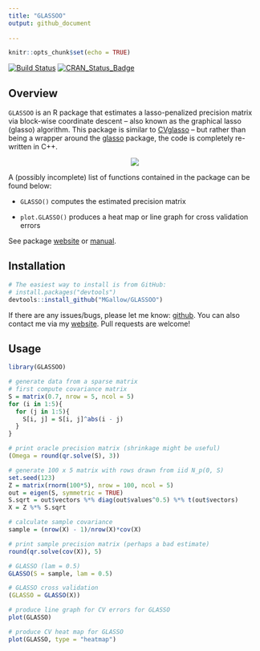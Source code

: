 ```yaml
---
title: "GLASSOO"
output: github_document
  
---
```


```r
knitr::opts_chunk$set(echo = TRUE)
```

[![Build Status](https://travis-ci.org/MGallow/GLASSOO.svg?branch=master)](https://travis-ci.org/MGallow/GLASSOO)
[![CRAN_Status_Badge](http://www.r-pkg.org/badges/version/GLASSOO)](https://cran.r-project.org/package=GLASSOO)

## Overview

`GLASSOO` is an R package that estimates a lasso-penalized precision matrix via block-wise coordinate descent -- also known as the graphical lasso (glasso) algorithm. This package is similar to [CVglasso](https://mgallow.github.io/CVglasso/) -- but rather than being a wrapper around the [glasso](https://cran.r-project.org/web/packages/glasso/index.html) package, the code is completely re-written in C++.

<p align="center">
  <img src = "https://github.com/MGallow/GLASSOO/raw/master/vignettes/images/gif.gif"/>
</p>

A (possibly incomplete) list of functions contained in the package can be found below:

* `GLASSO()` computes the estimated precision matrix

* `plot.GLASSO()` produces a heat map or line graph for cross validation errors

See package [website](https://mgallow.github.io/GLASSOO/) or [manual](https://github.com/MGallow/GLASSOO/blob/master/GLASSOO.pdf).

## Installation

```r
# The easiest way to install is from GitHub:
# install.packages("devtools")
devtools::install_github("MGallow/GLASSOO")
```

If there are any issues/bugs, please let me know: [github](https://github.com/MGallow/GLASSOO/issues). You can also contact me via my [website](https://mgallow.github.io/). Pull requests are welcome!

## Usage

```r
library(GLASSOO)

# generate data from a sparse matrix
# first compute covariance matrix
S = matrix(0.7, nrow = 5, ncol = 5)
for (i in 1:5){
  for (j in 1:5){
    S[i, j] = S[i, j]^abs(i - j)
  }
}

# print oracle precision matrix (shrinkage might be useful)
(Omega = round(qr.solve(S), 3))

# generate 100 x 5 matrix with rows drawn from iid N_p(0, S)
set.seed(123)
Z = matrix(rnorm(100*5), nrow = 100, ncol = 5)
out = eigen(S, symmetric = TRUE)
S.sqrt = out$vectors %*% diag(out$values^0.5) %*% t(out$vectors)
X = Z %*% S.sqrt

# calculate sample covariance
sample = (nrow(X) - 1)/nrow(X)*cov(X)

# print sample precision matrix (perhaps a bad estimate)
round(qr.solve(cov(X)), 5)

# GLASSO (lam = 0.5)
GLASSO(S = sample, lam = 0.5)

# GLASSO cross validation
(GLASSO = GLASSO(X))

# produce line graph for CV errors for GLASSO
plot(GLASSO)

# produce CV heat map for GLASSO
plot(GLASSO, type = "heatmap")

```
